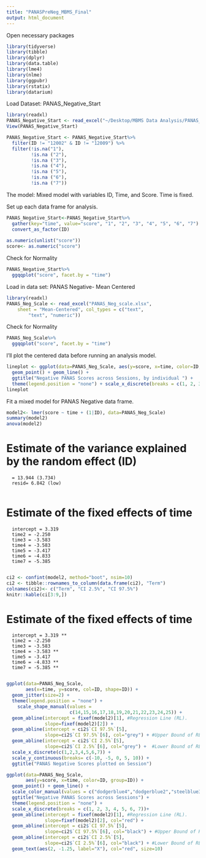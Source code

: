 ```yaml
---
title: "PANASPreNeg_MBMS_Final"
output: html_document
---
```

Open necessary packages
```r
library(tidyverse)
library(tibble)
library(dplyr)
library(data.table)
library(lme4)
library(nlme)
library(ggpubr)
library(rstatix)
library(datarium)
```
Load Dataset: PANAS_Negative_Start
```r
library(readxl)
PANAS_Negative_Start <- read_excel("~/Desktop/MBMS Data Analysis/PANAS_Negative_Start.xlsx")
View(PANAS_Negative_Start)
```

```r
PANAS_Negative_Start <- PANAS_Negative_Start%>%
  filter(ID != "12002" & ID != "12009") %>%
  filter(!is.na("1"),
         !is.na ("2"), 
         !is.na ("3"),
         !is.na ("4"), 
         !is.na ("5"),
         !is.na ("6"), 
         !is.na ("7"))
```

The model: Mixed model with variables ID, Time, and Score. Time is fixed. 

Set up each data frame for analysis.
```r
PANAS_Negative_Start<-PANAS_Negative_Start%>%
  gather(key="time", value="score", "1", "2", "3", "4", "5", "6", "7") %>%
  convert_as_factor(ID) 
  
as.numeric(unlist("score"))
score<- as.numeric("score")
```

Check for Normality
```r
PANAS_Negative_Start%>%
  ggqqplot("score", facet.by = "time")
```
Load in data set: PANAS Negative- Mean Centered
```r
library(readxl)
PANAS_Neg_Scale <- read_excel("PANAS_Neg_scale.xlsx", 
    sheet = "Mean-Centered", col_types = c("text", 
        "text", "numeric"))
```

Check for Normality
```r
PANAS_Neg_Scale%>%
  ggqqplot("score", facet.by = "time")
```
I'll plot the centered data before running an analysis model. 
```r
lineplot <- ggplot(data=PANAS_Neg_Scale, aes(y=score, x=time, color=ID, group=ID)) + 
  geom_point() + geom_line() +
  ggtitle("Negative PANAS Scores across Sessions, by individual ") + 
  theme(legend.position = "none") + scale_x_discrete(breaks = c(1, 2, 3, 4, 5, 6, 7))
lineplot

```

Fit a mixed model for PANAS Negative data frame.
```r
model2<- lmer(score ~ time + (1|ID), data=PANAS_Neg_Scale)
summary(model2)
anova(model2)

```
# Estimate of the variance explained by the random effect (ID)# 
      = 13.944 (3.734)
      resid= 6.842 (low)
      
# Estimate of the fixed effects of time#
      intercept = 3.319 
      time2 = -2.250
      time3 = -3.583
      time4 = -3.583
      time5 = -3.417
      time6 = -4.833
      time7 = -5.385
      
```r
ci2 <- confint(model2, method="boot", nsim=10)
ci2 <- tibble::rownames_to_column(data.frame(ci2), "Term") 
colnames(ci2)<- c("Term", "CI 2.5%", "CI 97.5%")
knitr::kable(ci[3:9,])
```
# Estimate of the fixed effects of time#
      intercept = 3.319 **
      time2 = -2.250
      time3 = -3.583
      time4 = -3.583 **
      time5 = -3.417
      time6 = -4.833 **
      time7 = -5.385 **
      

```r
ggplot(data=PANAS_Neg_Scale, 
       aes(x=time, y=score, col=ID, shape=ID)) + 
  geom_jitter(size=2) + 
  theme(legend.position = "none") + 
    scale_shape_manual(values = 
                       c(14,15,16,17,18,19,20,21,22,23,24,25)) +
  geom_abline(intercept = fixef(model2)[1], #Regression Line (RL).
              slope=fixef(model2)[2]) +                
  geom_abline(intercept = ci2$`CI 97.5%`[5], 
              slope=ci2$`CI 97.5%`[6], col="grey") + #Upper Bound of RL
  geom_abline(intercept = ci2$`CI 2.5%`[5], 
              slope=ci2$`CI 2.5%`[6], col="grey") +  #Lower Bound of RL
  scale_x_discrete(c(1,2,3,4,5,6,7)) +
  scale_y_continuous(breaks= c(-10, -5, 0, 5, 10)) +
  ggtitle("PANAS Negative Scores plotted on Session")
```

```r
ggplot(data=PANAS_Neg_Scale, 
       aes(y=score, x=time, color=ID, group=ID)) + 
  geom_point() + geom_line() +
  scale_color_manual(values = c("dodgerblue4","dodgerblue2","steelblue3", "steelblue1","lightsteelblue3","lightsteelblue1","lightskyblue4","lightskyblue3","lightskyblue1","paleturquoise3","paleturquoise1","royalblue1"))+
  ggtitle("Negative PANAS Scores across Sessions") + 
  theme(legend.position = "none") + 
  scale_x_discrete(breaks = c(1, 2, 3, 4, 5, 6, 7))+
  geom_abline(intercept = fixef(model2)[1], #Regression Line (RL).
              slope=fixef(model2)[2], col="red") +                
  geom_abline(intercept = ci2$`CI 97.5%`[5], 
              slope=ci2$`CI 97.5%`[6], col="black") + #Upper Bound of RL
  geom_abline(intercept = ci2$`CI 2.5%`[5], 
              slope=ci2$`CI 2.5%`[6], col="black") + #Lower Bound of RL
  geom_text(aes(2, -1.25, label="X"), col="red", size=10)
```

